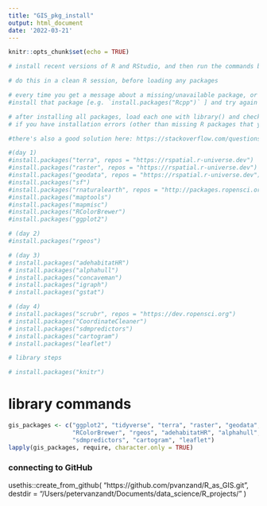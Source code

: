 ```yaml
---
title: "GIS_pkg_install"
output: html_document
date: '2022-03-21'
---
```


```r
knitr::opts_chunk$set(echo = TRUE)
```

```r
# install recent versions of R and RStudio, and then run the commands below (not general commands or update menus!) to install development packages, as we'll need features that are not yet in their CRAN versions

# do this in a clean R session, before loading any packages

# every time you get a message about a missing/unavailable package, or about a package whose prior installation cannot be removed, 
#install that package [e.g. `install.packages("Rcpp")` ] and try again

# after installing all packages, load each one with library() and check if there are additional error messages, in which case do as above
# if you have installation errors (other than missing R packages that you can install), see additional instructions at https://github.com/rspatial/terra

#there's also a good solution here: https://stackoverflow.com/questions/69230615/how-to-download-sf-package-on-macos?noredirect=1#comment122364296_69230615

#(day 1)
#install.packages("terra", repos = "https://rspatial.r-universe.dev")  
#install.packages("raster", repos = "https://rspatial.r-universe.dev")
#install.packages("geodata", repos = "https://rspatial.r-universe.dev")
#install.packages("sf")
#install.packages("rnaturalearth", repos = "http://packages.ropensci.org")
#install.packages("maptools")
#install.packages("mapmisc")
#install.packages("RColorBrewer")
#install.packages("ggplot2")

# (day 2)
#install.packages("rgeos")

# (day 3)
# install.packages("adehabitatHR")
# install.packages("alphahull")
# install.packages("concaveman")
# install.packages("igraph")
# install.packages("gstat")

# (day 4)
# install.packages("scrubr", repos = "https://dev.ropensci.org")
# install.packages("CoordinateCleaner")
# install.packages("sdmpredictors")
# install.packages("cartogram")
# install.packages("leaflet")

# library steps

# install.packages("knitr")
```


# library commands
```r
gis_packages <- c("ggplot2", "tidyverse", "terra", "raster", "geodata", "sf", "rnaturalearth", "maptools", "mapmisc",  
                  "RColorBrewer", "rgeos", "adehabitatHR", "alphahull", "concaveman", "igraph", "gstat", "scrubr", "CoordinateCleaner",
                  "sdmpredictors", "cartogram", "leaflet")
lapply(gis_packages, require, character.only = TRUE)

```

### connecting to GitHub

usethis::create_from_github(
  "https://github.com/pvanzand/R_as_GIS.git",
  destdir = "/Users/petervanzandt/Documents/data_science/R_projects/"
)
